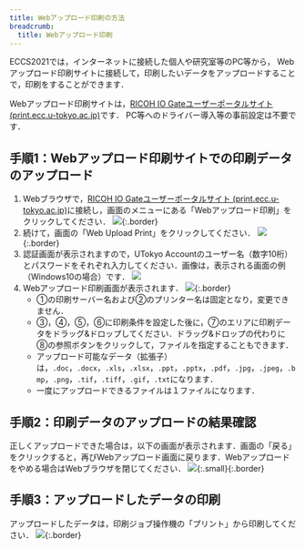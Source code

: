 ```yaml
---
title: Webアップロード印刷の方法
breadcrumb:
  title: Webアップロード印刷
---
```


ECCS2021では，インターネットに接続した個人や研究室等のPC等から， Webアップロード印刷サイトに接続して，印刷したいデータをアップロードすることで，印刷をすることができます．

Webアップロード印刷サイトは，[RICOH IO Gateユーザーポータルサイト (print.ecc.u-tokyo.ac.jp)](https://print.ecc.u-tokyo.ac.jp/)です．
PC等へのドライバー導入等の事前設定は不要です．

## 手順1：Webアップロード印刷サイトでの印刷データのアップロード
1. Webブラウザで，[RICOH IO Gateユーザーポータルサイト (print.ecc.u-tokyo.ac.jp)](https://print.ecc.u-tokyo.ac.jp/)に接続し，画面のメニューにある「Webアップロード印刷」をクリックしてください．
   ![](web-upload-1.png){:.border}
2. 続けて，画面の「Web Upload Print」をクリックしてください．
   ![](web-upload-2.png){:.border}
3. 認証画面が表示されますので，UTokyo Accountのユーザー名（数字10桁）とパスワードをそれぞれ入力してください．画像は，表示される画面の例（Windows10の場合）です．
   ![](web-upload-3.png)
4. Webアップロード印刷画面が表示されます．
   ![](web-upload-4.png){:.border}
   - ①の印刷サーバー名および②のプリンター名は固定となり，変更できません．
   - ③，④，⑤，⑥に印刷条件を設定した後に，⑦のエリアに印刷データをドラッグ&ドロップしてください．ドラッグ&ドロップの代わりに⑧の参照ボタンをクリックして，ファイルを指定することもできます．
   - アップロード可能なデータ（拡張子）は，`.doc`，`.docx`，`.xls`，`.xlsx`，`.ppt`，`.pptx`，`.pdf`，`.jpg`，`.jpeg`，`.bmp`，`.png`，`.tif`，`.tiff`，`.gif`，`.txt`になります．
   - 一度にアップロードできるファイルは１ファイルになります．
  
## 手順2：印刷データのアップロードの結果確認
正しくアップロードできた場合は，以下の画面が表示されます．画面の「戻る」をクリックすると，再びWebアップロード画面に戻ります．Webアップロードをやめる場合はWebブラウザを閉じてください．
![](web-upload-5.png){:.small}{:.border}

## 手順3：アップロードしたデータの印刷
アップロードしたデータは，印刷ジョブ操作機の「プリント」から印刷してください．
![](web-upload-6.jpg){:.border}